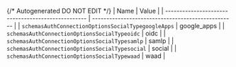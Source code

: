 {/* Autogenerated DO NOT EDIT  */}
| Name                                               | Value                                              |
| -------------------------------------------------- | -------------------------------------------------- |
| `schemasAuthConnectionOptionsSocialTypegoogleApps` | google_apps                                        |
| `schemasAuthConnectionOptionsSocialTypeoidc`       | oidc                                               |
| `schemasAuthConnectionOptionsSocialTypesamlp`      | samlp                                              |
| `schemasAuthConnectionOptionsSocialTypesocial`     | social                                             |
| `schemasAuthConnectionOptionsSocialTypewaad`       | waad                                               |